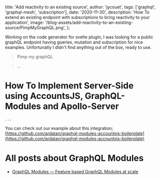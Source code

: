 
  title: 'Add reactivity to an existing source',
  author: 'jycouet',
  tags: ['graphql', 'graphql-mesh', 'subscription'],
  date: '2020-11-30',
  description:
    'How To extend an existing endpoint with subscriptions to bring reactivity to your application',
  image: '/blog-assets/add-reactivity-to-an-existing-source/PimpMyGraphQL.png',
};


Working on the code generator for svelte plugin, I was looking for a public graphQL endpoint having gueries, mutation and subscription for nice examples.
Unfortunatly I didn't find anything out of the box, ready to use.

> Pimp my graphQL

> ...

# How To Implement Server-Side using AccountsJS, GraphQL-Modules and Apollo-Server

```tsx
...
```

You can check out our example about this integration; [https://github.com/ardatan/graphql-modules-accountsjs-boilerplate](https://github.com/ardatan/graphql-modules-accountsjs-boilerplate)

# All posts about GraphQL Modules

- [GraphQL Modules — Feature based GraphQL Modules at scale](/blog/graphql-modules)
